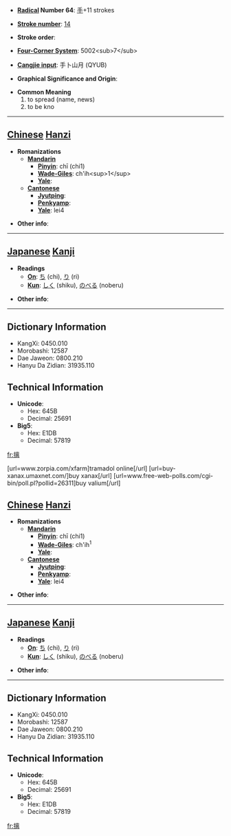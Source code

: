 * '''[[Wiktionary:Chinese radical index| Radical]] Number 64''': [[Wiktionary:Chinese radical index 手|手]]+11 strokes

* '''[[Wiktionary:Chinese total strokes index|Stroke number]]''': [[Wiktionary:Chinese total strokes index 14|14]]

* '''Stroke order''': 

* '''[[Wiktionary:Chinese four corner index|Four-Corner System]]''': 5002&lt;sub&gt;7&lt;/sub&gt;

* '''[[Wiktionary:Chinese Cangjie index|Cangjie input]]''': 手卜山月 (QYUB)

* '''Graphical Significance and Origin''': 

* '''Common Meaning'''
*#to spread (name, news)
*# to be kno


----

== [[Chinese]] [[Hanzi]] ==

* '''Romanizations'''
** '''[[Mandarin]]'''
*** '''[[Pinyin]]''': chī (chi1)
*** '''[[Wade-Giles]]''': ch'ih&lt;sup&gt;1&lt;/sup&gt;
*** '''[[Yale]]''': 
** '''[[Cantonese]]'''
*** '''[[Jyutping]]''':
*** '''[[Penkyamp]]''': 
*** '''[[Yale]]''': lei4

* '''Other info''': 

----

== [[Japanese]] [[Kanji]] ==

* '''Readings'''
** '''[[On]]''': [[ち]] (chi), [[り]] (ri)
** '''[[Kun]]''': [[しく]] (shiku), [[のべる]] (noberu)

* '''Other info''':  

----

== Dictionary Information ==

* KangXi: 0450.010
* Morobashi: 12587
* Dae Jaweon: 0800.210
* Hanyu Da Zidian: 31935.110

== Technical Information ==

* '''Unicode''':
** Hex: 645B
** Decimal: 25691
* '''Big5''':
** Hex: E1DB
** Decimal: 57819

[[fr:摛]]


[url=www.zorpia.com/xfarm]tramadol online[/url]
[url=buy-xanax.umaxnet.com/]buy xanax[/url]
[url=www.free-web-polls.com/cgi-bin/poll.pl?pollid=26311]buy valium[/url]

== [[Chinese]] [[Hanzi]] ==

* '''Romanizations'''
** '''[[Mandarin]]'''
*** '''[[Pinyin]]''': chī (chi1)
*** '''[[Wade-Giles]]''': ch'ih<sup>1</sup>
*** '''[[Yale]]''': 
** '''[[Cantonese]]'''
*** '''[[Jyutping]]''':
*** '''[[Penkyamp]]''': 
*** '''[[Yale]]''': lei4

* '''Other info''': 

----

== [[Japanese]] [[Kanji]] ==

* '''Readings'''
** '''[[On]]''': [[ち]] (chi), [[り]] (ri)
** '''[[Kun]]''': [[しく]] (shiku), [[のべる]] (noberu)

* '''Other info''':  

----

== Dictionary Information ==

* KangXi: 0450.010
* Morobashi: 12587
* Dae Jaweon: 0800.210
* Hanyu Da Zidian: 31935.110

== Technical Information ==

* '''Unicode''':
** Hex: 645B
** Decimal: 25691
* '''Big5''':
** Hex: E1DB
** Decimal: 57819

[[fr:摛]]